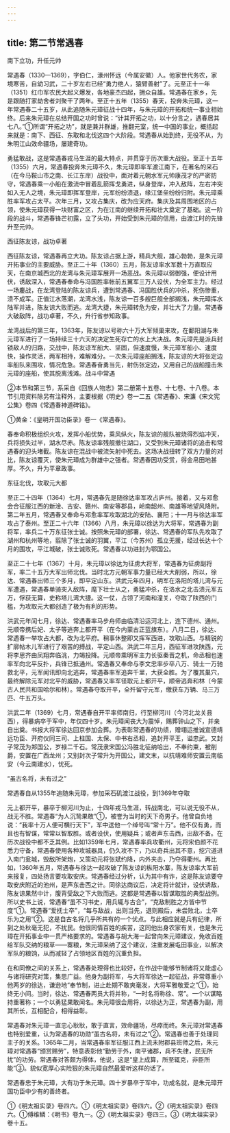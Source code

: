 ```yaml
---
---
---
```

title: 第二节常遇春
---



南下立功，升任元帅

常遇春（1330—1369），字伯仁，濠州怀远（今属安徽）人。他家世代务农，家境寒苦，自幼习武，二十岁左右已经“勇力绝人，猿臂善射”了。元至正十一年（1351）红巾军农民大起义爆发，各地豪杰四起，拥众自雄。常遇春在家乡，先是跟随打家劫舍者刘聚干了两年。至正十五年（1355）春天，投奔朱元璋，这一年常遇春二十五岁，从此追随朱元璋征战十四年，与朱元璋的开拓和统一事业相始终。后来朱元璋在总结开国之功时曾说：“计其开拓之功，以十分言之，遇春居其七八。”①所谓“开拓之功”，就是兼并群雄，推翻元室，统一中国的事业，概括起来就是：南下、西征、东取和北伐这四个大阶段。常遇春从始到终，无役不从，为朱明江山效命疆场，屡建奇功。

勇猛敢战，这是常遇春戎马生涯的最大特点，并贯穿于历次重大战役。至正十五年（1355）六月，常遇春投奔朱元璋不久，朱元璋即率军渡江南下，在著名的采石（在今马鞍山市之南、长江东岸）战役中，面对着元朝水军元帅康茂才的严密防守，常遇春乘一小船在激流中冒着乱箭挥戈勇进，纵身登岸，冲入敌阵，左右冲突如入无人之境，朱元璋即挥军登岸，元军纷纷溃退，缘江堡垒纷纷归附。朱元璋乘胜率军攻占太平。次年三月，又攻占集庆，改为应天府。集庆及其周围地区的占领，使朱元璋获得一块财富之区，为在江南的继续开拓和壮大奠定了基础。这一阶段的战斗，常遇春锋芒初露，立了头功，开始受到朱元璋的信用，由渡江时的先锋升至元帅。

西征陈友谅，战功卓著

西征陈友谅，常遇春再立大功。陈友谅占据上游，精兵大舰，雄心勃勃，是朱元璋开拓事业的主要威胁。至正二十年（1360）五月，陈友谅率水军数十万直取应天，在南京城西北的龙湾与朱元璋军展开一场恶战。朱元璋以弱御强，便设计用伏，诱敌深入，常遇春奉命与冯国胜率帐前五翼军三万人设伏，为全军主力。经过一场鏖战，在龙湾登陆的陈友谅兵，遭到常遇春、冯国胜伏兵的冲杀，死伤惨重，溃不成军。正值江水落潮，龙湾水浅，陈友谅一百多艘巨舰全部搁浅，朱元璋挥水陆军并进，陈友谅大败而逃。龙湾大捷，朱元璋转危为安，并壮大了力量。常遇春大破敌阵，战功卓著，不久，升行省参知政事。

龙湾战后的第三年，1363年，陈友谅以号称六十万大军倾巢来攻，在鄱阳湖与朱元璋军进行了一场持续三十六天的决定生死存亡的水上大决战。朱元璋先是派兵封锁敌人的归路，交战中，陈友谅军船大、坚固，但速度慢，朱元璋军船小、速度快，操作灵活，两军相持，难解难分。一次朱元璋座船搁浅，陈友谅的大将张定边率船队来围攻，情况危急。常遇春奋勇当先，射伤张定边，又用自己的战船撞击朱元璋的座船，使其脱离浅滩。战斗中常遇

②本节和第三节，系采自《回族人物志》第二册第十五卷、十七卷、十八卷。本节引用资料除另有注释外，主要根据《明史》卷一二五《常遇春》、宋濂《宋文宪公集》卷四《常遇春神道碑铭》。

①黄金：《皇明开国功臣录》卷一《常遇春》。

春奉命积极组织火攻，发挥小船优势，乘风纵火，陈友谅的舰队被烧得烈焰冲天，兵将损失过半，湖水尽赤。陈友谅率残舰撤往湖口，又受到朱元璋诸将的追击和常遇春的迎头堵截。陈友谅在混战中被流矢射中死去。这场决战扭转了双方力量的对比，陈友谅覆灭，使朱元璋成为群雄中之强者。常遇春因功受赏，得金帛田地甚厚。不久，升为平章政事。

东征北伐，攻取元大都

至正二十四年（1364）七月，常遇春先是随徐达率军攻占庐州。接着，又与邓愈会合征服江西的新淦、吉安、赣州、南安等郡县，岭南韶州、南雄等地望风降附。第二年五月，常遇春又奉命与邓愈率军攻取湖北的安陆、襄阳；十一月与徐达率军攻占了泰州。至正二十六年（1366）八月，朱元璋以徐达为大将军，常遇春为副将军，率兵二十万东征张士诚。按照朱元璋的部署，徐达、常遇春的军队先攻取了湖州和杭州等地，翦除了张士诚的羽翼，平江（今苏州）孤立无援，经过长达十个月的围攻，平江城破，张士诚败死。常遇春以功进封为鄂国公。

至正二十七年（1367）十月，朱元璋以徐达为征虏大将军，常遇春为征虏副将军，率二十五万大军出师北伐。当时北方元朝军事力量已经大大削弱，所以，徐达、常遇春出师三个多月，即平定山东。洪武元年四月，明军在洛阳的塔儿湾与元军遭遇，常遇春单骑突入敌阵，麾下壮士从之，勇猛冲杀，在洛水之北击溃元军五万，俘获无算，史称塔儿湾大捷。这一仗，占领了河南和潼关，夺取了陕西的门槛，为攻取元大都创造了极为有利的形势。

洪武元年闰七月，徐达、常遇春率马步舟师由临清沿运河北上，连下德州、通州。元顺帝携后妃、太子等逃奔上都开平（在今内蒙古正蓝旗东）。八月二日，徐达、常遇春一举攻占大都，改为北平府。稍事休整即又挥军西进，攻取山西。与精锐的扩廓帖木儿军进行了艰苦的搏战，平定山西。洪武二年三月，西征军进攻陕西，元将李思齐由凤翔奔临洮，力竭投降。元顺帝乘明军主力长驱秦晋之机，命丞相也速率军向北平反扑，兵锋已抵通州。常遇春又奉命与李文忠率步卒八万、骑士一万驰救北平，元军闻讯即向北逃奔，常遇春率军追奔千里，大获全胜。为了覆其巢穴，最终解除元军对北平的威胁，常遇春又率军径取元上都开平，顺帝逃奔和林（今蒙古人民共和国哈尔和林）。常遇春夺取开平，全歼留守元军，缴获车万辆、马三万匹、牛五万头。

洪武二年（1369）七月，常遇春自开平率师南归，行至柳河川（今河北龙关县西），得暴病卒于军中，年仅四十岁。朱元璋闻丧大为震悼，赐葬钟山之下，并亲自出奠。书报大将军徐达回京参加会葬。为表彰常遇春的功绩，赠翊运推诚宣德靖远功臣、开府仪同三司、上柱国、太保、中书右丞相，追封开平王，谥忠武。又封子常茂为郑国公，岁禄二千石。常茂隶宋国公冯胜北征纳哈出，不奉约束，被削爵，安置在广西龙州；又别封次子常升为开国公，建文末，以抗靖难师安置云南临安（今云南建水），忧死。

“虽古名将，未有过之”

常遇春自从1355年追随朱元璋，参加采石矶渡江战役，到1369年夺取

元上都开平，暴卒于柳河川为止，十四年戎马生涯，转战南北，可以说无役不从，战无不胜。常遇春“为人沉鸷果敢”①，被誉为当时的天下奇男子。他曾自负地说：“我率十万人便可横行天下”，军中送他一个绰号叫“常十万”。他不仅有勇，而且也有智谋，常常以智取胜。或者设伏，使用疑兵；或者声东击西，出敌不备。在历次战役中都不乏其例。比如1359年七月，常遇春率兵攻衢州，元将宋伯颜不花悉力守备，常遇春使用各种攻城器具，仍久攻不下，乃以奇兵出其不意，挖穴道进入南门瓮城，毁敌所架炮，又策动元将张斌约降，内外夹击，乃夺得衢州。再比如，1360年五月，常遇春与徐达一起攻破了陈友谅的枞阳水寨，陈友谅率大军前来报复，四处扬言要攻取安庆。常遇春经过分析，认为其中有诈，这是陈友谅要夺取安庆附近的池州，是声东击西之计。同徐达商议后，决定将计就计，设伏诱敌，陈友谅果然中计，腹背受敌之下大败而逃。这都是常遇春以智谋取胜的典型战例。所以史书上说，常遇春“虽不习书史，用兵辄与古合”，“克敌制胜之方皆中节度”①。常遇春“爱抚士卒”，“每与敌战，出则当先，退则殿后，未尝败北，士卒乐为之用”②。这是自古名将几乎所共有的一个优点。与此相应就是兵有纪律，所到之处秋毫无犯，不扰民。他很同情百姓的疾苦，这同他出身农家有关，也是朱元璋在开拓事业中一贯严格要求的。常遇春与胡大海一起曾向朱元璋建议，免收百姓给军队交纳的粮草——寨粮，朱元璋采纳了这个建议，注重发展屯田事业，以解决军队的粮饷，从而减轻了占领地区百姓的沉重负担。

在和同僚之间的关系上，常遇春处理得也比较好，在作战中能够节制诸将又能虚心与诸将研究对策，集思广益。他身为副将军，与大将军徐达一起征战，非常尊重小他两岁的徐达，谦逊地“奉节制，进止赴期不敢爽毫发，大将军雅敬爱之”①，始终无小间。当时，徐达、常遇春两员大将并称，“一时名将称徐、常”。一个以谋略持重著称；一个以勇猛果敢闻名。朱元璋很会用将，以徐达为正，常遇春为副，用其所长，互相配合，相得益彰。

常遇春对朱元璋一直忠心耿耿，敢于直言，效命疆场，尽瘁而终。朱元璋对常遇春也特别爱重，认为常遇春的功勋“虽古名将，未有过之”②。常遇春也善于处理同主子的关系。1365年二月，当常遇春率军征服江西上流未附郡县班师之后，朱元璋对常遇春“颁赏赐劳”，特意表彰他“勤劳于外，南平诸郡，兵不失律，民无所扰”的功劳。常遇春对答颇为得体，他说，这是“皇上成算，所至辄克，非臣所能”③。貌似宽厚心实险狠的朱元璋自然最爱听这样的话了。

常遇春忠于朱元璋，大有功于朱元璋。四十岁暴卒于军中，功成名就，是朱元璋开国功臣中少有的善终者。

①《明太祖实录》卷四六。①《明太祖实录》卷四六。②《明太祖实录》卷四六。①傅维鳞：《明书》卷九一。②《明太祖实录》卷四三。③《明太祖实录》卷十五。
